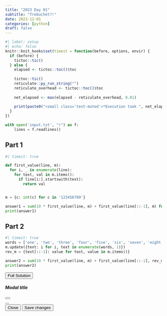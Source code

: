 ```yaml
---
title: "2023 Day 01"
subtitle: "Trebuchet?!"
date: 2023-12-01
categories: [python]
draft: false
---
```


```r
#| label: setup
#| echo: false
knitr::knit_hooks$set(timeit = function(before, options, envir) {
  if (before) {
    tictoc::tic()
  } else {
    elapsed <- tictoc::toc()$toc
    
    tictoc::tic()
    reticulate::py_run_string("")
    reticulate_overhead <- tictoc::toc()$toc
    
    net_elapsed <- max(elapsed - reticulate_overhead, 0.01)
    
    print(paste0("<small class='text-muted'>*Execution took ", net_elapsed, " seconds*</small>"))
  }
})
```

```python
with open('input.txt', "r") as f:
    lines = f.readlines()
```

## Part 1

```python
#| timeit: true

def first_value(line, m):
  for i, _ in enumerate(line):
    for text, val in m.items():
      if line[i:].startswith(text):
        return val


m = {c: int(c) for c in '123456789'}

answer1 = sum(10 * first_value(line, m) + first_value(line[::-1], m) for line in lines)
print(answer1)
```

## Part 2

```python
#| timeit: true
words = ['one', 'two', 'three', 'four', 'five', 'six', 'seven', 'eight', 'nine']
m.update({text: i for i, text in enumerate(words, 1)})
rev_m = {text[::-1]: value for text, value in m.items()}

answer2 = sum(10 * first_value(line, m) + first_value(line[::-1], rev_m) for line in lines)
print(answer2)
```

```{=html}
<!-- Button trigger modal -->
<button type="button" class="btn btn-primary" data-bs-toggle="modal" data-bs-target="#exampleModal">
  <i class="bi"></i> Full Solution
</button>

<!-- Modal -->
<div class="modal fade" id="exampleModal" tabindex="-1" aria-labelledby="exampleModalLabel" aria-hidden="true">
  <div class="modal-dialog">
    <div class="modal-content">
      <div class="modal-header">
        <h5 class="modal-title" id="exampleModalLabel">Modal title</h5>
        <button type="button" class="btn-close" data-bs-dismiss="modal" aria-label="Close"></button>
      </div>
      <div class="modal-body">
        ...
      </div>
      <div class="modal-footer">
        <button type="button" class="btn btn-secondary" data-bs-dismiss="modal">Close</button>
        <button type="button" class="btn btn-primary">Save changes</button>
      </div>
    </div>
  </div>
</div>
```
